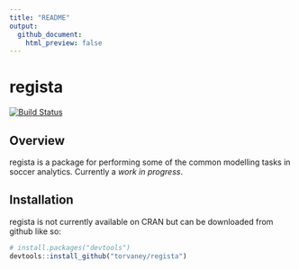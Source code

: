 ```yaml
---
title: "README"
output:
  github_document:
    html_preview: false
---
```


<!-- README.md is generated from README.Rmd. Please edit that file -->

# regista

[![Build Status](https://travis-ci.org/Torvaney/regista.svg?branch=master)](https://travis-ci.org/Torvaney/regista)

## Overview

regista is a package for performing some of the common modelling tasks in soccer analytics. Currently a *work in progress*.

## Installation

regista is not currently available on CRAN but can be downloaded from github like so:

```r
# install.packages("devtools")
devtools::install_github("torvaney/regista")
```
